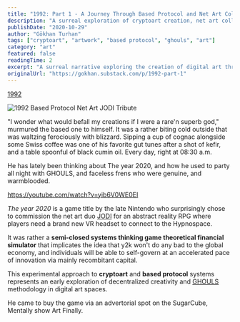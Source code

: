 ```yaml
---
title: "1992: Part 1 - A Journey Through Based Protocol and Net Art Collaboration with JODI"
description: "A surreal exploration of cryptoart creation, net art collaboration with JODI, and the emergence of based protocol systems in experimental digital art and NFT gaming."
publishDate: "2020-10-29"
author: "Gökhan Turhan"
tags: ["cryptoart", "artwork", "based protocol", "ghouls", "art"]
category: "art"
featured: false
readingTime: 2
excerpt: "A surreal narrative exploring the creation of digital art through based protocol systems, featuring collaboration with legendary net art duo JODI and experimental gaming concepts that bridge traditional art and blockchain innovation."
originalUrl: "https://gokhan.substack.com/p/1992-part-1"
---
```


[1992](https://opensea.io/assets/0x8ed0086e9ab7d8dea522e58c03bda45c32c77f66/13)

![1992 Based Protocol Net Art JODI Tribute](/blog/images/1992-based-protocol-net-art-jodi-tribute.gif)

"I wonder what would befall my creations if I were a rare'n superb god," murmured the based one to himself. It was a rather biting cold outside that was waltzing ferociously with blizzard. Sipping a cup of cognac alongside some Swiss coffee was one of his favorite gut tunes after a shot of kefir, and a table spoonful of black cumin oil. Every day, right at 08:30 a.m.

He has lately been thinking about The year 2020, and how he used to party all night with GHOULS, and faceless frens who were genuine, and warmblooded.

https://youtube.com/watch?v=yib6V0WE0EI

*The year 2020* is a game title by the late Nintendo who surprisingly chose to commission the net art duo [JODI](https://joid.org/archive/) for an abstract reality RPG where players need a brand new VR headset to connect to the Hypnospace.

It was rather a **semi-closed systems thinking game theoretical financial simulator** that implicates the idea that y2k won't do any bad to the global economy, and individuals will be able to self-govern at an accelerated pace of innovation via mainly recombitant capital.

This experimental approach to **cryptoart** and **based protocol** systems represents an early exploration of decentralized creativity and [GHOULS](https://based.fun/) methodology in digital art spaces.

He came to buy the game via an advertorial spot on the SugarCube, Mentally show Art Finally.
